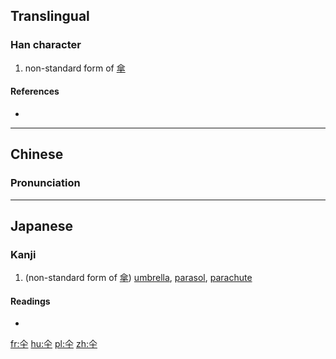 ==Translingual==

===Han character===
{{Han char|rn=9|rad=人|as=02|sn=4|four=|canj=人十 (OJ), XX人十 (XXOJ)|ids=⿱[[人]][[十]]}}

# non-standard form of [[傘]]

====References====
* {{Han ref|kx=0092.051|dkj=00366|dj=0195.050|hdz=10103.060|uh=4ED0|ud=20176}}

----

==Chinese==
{{zh-forms}}

===Pronunciation===
{{zh-pron
|m=sǎn
|c=
|mc=
|oc=
|ma=
|cat=n
}}

----

==Japanese==

===Kanji===
{{ja-kanji|grade=|rs=人02}}

# (non-standard form of [[傘]]) [[umbrella]], [[parasol]], [[parachute]]

====Readings====
* {{ja-readings|on=[[さん]] (san)|kun=[[かさ]] (kasa)}}

[[fr:仐]]
[[hu:仐]]
[[pl:仐]]
[[zh:仐]]